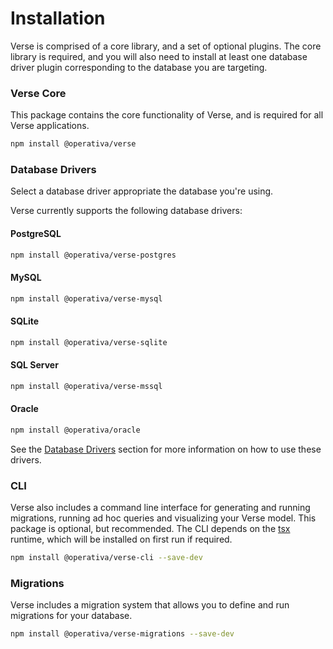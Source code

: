 
# Installation

Verse is comprised of a core library, and a set of optional plugins. The core library is required, and you will also need to
install at least one database driver plugin corresponding to the database you are targeting.

### Verse Core

This package contains the core functionality of Verse, and is required for all Verse applications.

```bash npm2yarn
npm install @operativa/verse
```

### Database Drivers

Select a database driver appropriate the database you're using.

Verse currently supports the following database drivers:

#### PostgreSQL

```bash npm2yarn
npm install @operativa/verse-postgres
```

#### MySQL

```bash npm2yarn
npm install @operativa/verse-mysql
```

#### SQLite

```bash npm2yarn
npm install @operativa/verse-sqlite
```

#### SQL Server

```bash npm2yarn
npm install @operativa/verse-mssql
```

#### Oracle

```bash npm2yarn
npm install @operativa/oracle
```

See the [Database Drivers](drivers) section for more information on how to use these drivers.

### CLI

Verse also includes a command line interface for generating and running migrations, running ad hoc queries and visualizing
your Verse model. This package is optional, but recommended. The CLI depends on the [tsx](https://www.npmjs.com/package/tsx)
runtime, which will be installed on first run if required.

```bash npm2yarn
npm install @operativa/verse-cli --save-dev
```

### Migrations

Verse includes a migration system that allows you to define and run migrations for your database.

```bash npm2yarn
npm install @operativa/verse-migrations --save-dev
```
